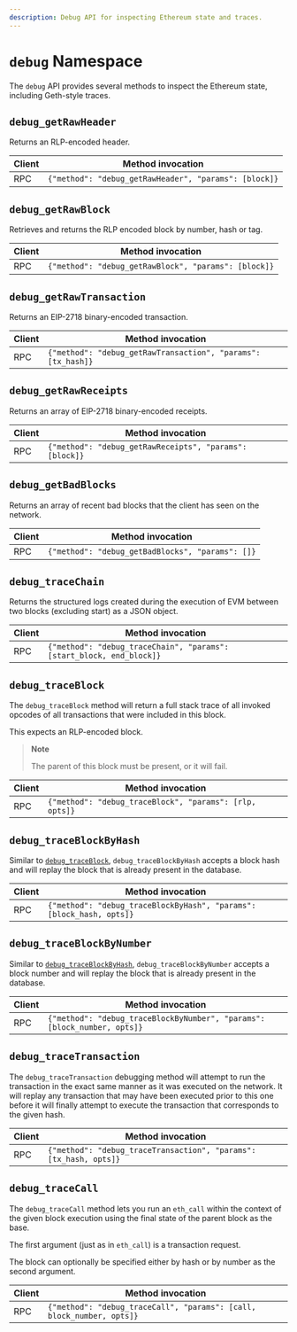 ```yaml
---
description: Debug API for inspecting Ethereum state and traces.
---
```

# `debug` Namespace

The `debug` API provides several methods to inspect the Ethereum state, including Geth-style traces.

## `debug_getRawHeader`

Returns an RLP-encoded header.

| Client | Method invocation                                     |
| ------ | ----------------------------------------------------- |
| RPC    | `{"method": "debug_getRawHeader", "params": [block]}` |

## `debug_getRawBlock`

Retrieves and returns the RLP encoded block by number, hash or tag.

| Client | Method invocation                                    |
| ------ | ---------------------------------------------------- |
| RPC    | `{"method": "debug_getRawBlock", "params": [block]}` |

## `debug_getRawTransaction`

Returns an EIP-2718 binary-encoded transaction.

| Client | Method invocation                                            |
| ------ | ------------------------------------------------------------ |
| RPC    | `{"method": "debug_getRawTransaction", "params": [tx_hash]}` |

## `debug_getRawReceipts`

Returns an array of EIP-2718 binary-encoded receipts.

| Client | Method invocation                                       |
| ------ | ------------------------------------------------------- |
| RPC    | `{"method": "debug_getRawReceipts", "params": [block]}` |

## `debug_getBadBlocks`

Returns an array of recent bad blocks that the client has seen on the network.

| Client | Method invocation                                |
| ------ | ------------------------------------------------ |
| RPC    | `{"method": "debug_getBadBlocks", "params": []}` |

## `debug_traceChain`

Returns the structured logs created during the execution of EVM between two blocks (excluding start) as a JSON object.

| Client | Method invocation                                                    |
| ------ | -------------------------------------------------------------------- |
| RPC    | `{"method": "debug_traceChain", "params": [start_block, end_block]}` |

## `debug_traceBlock`

The `debug_traceBlock` method will return a full stack trace of all invoked opcodes of all transactions that were included in this block.

This expects an RLP-encoded block.

> **Note**
>
> The parent of this block must be present, or it will fail.

| Client | Method invocation                                       |
| ------ | ------------------------------------------------------- |
| RPC    | `{"method": "debug_traceBlock", "params": [rlp, opts]}` |

## `debug_traceBlockByHash`

Similar to [`debug_traceBlock`](#debug_traceblock), `debug_traceBlockByHash` accepts a block hash and will replay the block that is already present in the database.

| Client | Method invocation                                                    |
| ------ | -------------------------------------------------------------------- |
| RPC    | `{"method": "debug_traceBlockByHash", "params": [block_hash, opts]}` |

## `debug_traceBlockByNumber`

Similar to [`debug_traceBlockByHash`](#debug_traceblockbyhash), `debug_traceBlockByNumber` accepts a block number and will replay the block that is already present in the database.

| Client | Method invocation                                                        |
| ------ | ------------------------------------------------------------------------ |
| RPC    | `{"method": "debug_traceBlockByNumber", "params": [block_number, opts]}` |

## `debug_traceTransaction`

The `debug_traceTransaction` debugging method will attempt to run the transaction in the exact same manner as it was executed on the network. It will replay any transaction that may have been executed prior to this one before it will finally attempt to execute the transaction that corresponds to the given hash.

| Client | Method invocation                                                 |
| ------ | ----------------------------------------------------------------- |
| RPC    | `{"method": "debug_traceTransaction", "params": [tx_hash, opts]}` |

## `debug_traceCall`

The `debug_traceCall` method lets you run an `eth_call` within the context of the given block execution using the final state of the parent block as the base.

The first argument (just as in `eth_call`) is a transaction request.

The block can optionally be specified either by hash or by number as the second argument.

| Client | Method invocation                                                     |
| ------ | --------------------------------------------------------------------- |
| RPC    | `{"method": "debug_traceCall", "params": [call, block_number, opts]}` |
